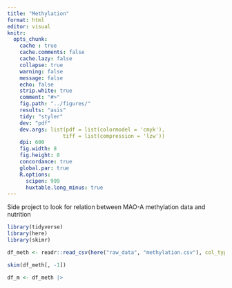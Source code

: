 ```yaml
---
title: "Methylation"
format: html
editor: visual
knitr:
  opts_chunk: 
    cache : true
    cache.comments: false
    cache.lazy: false
    collapse: true
    warning: false
    message: false
    echo: false
    strip.white: true
    comment: "#>"
    fig.path: "../figures/"
    results: "asis"
    tidy: "styler"
    dev: "pdf"
    dev.args: list(pdf = list(colormodel = 'cmyk'), 
                  tiff = list(compression = 'lzw'))
    dpi: 600
    fig.width: 8
    fig.height: 8
    concordance: true
    global.par: true
    R.options:
      scipen: 999
      huxtable.long_minus: true
---
```


Side project to look for relation between MAO-A methylation data and nutrition

```r
library(tidyverse)
library(here)
library(skimr)

df_meth <- readr::read_csv(here("raw_data", "methylation.csv"), col_types = "innn")

```

```r
skim(df_meth[, -1])

```

```r

df_m <- df_meth |> 
  
```
